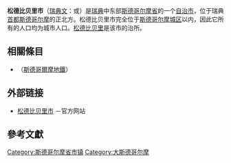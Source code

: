{{Infobox_Kommun|
fullname=Sundbybergs kommun|
coatofarms=[[File:Sundbyberg_vapen.svg|100px]]|
county=[[斯德哥尔摩省|斯德哥尔摩省]]|
province=[[乌普兰|乌普兰]]|
capital=[[松德比贝里|松德比贝里]]|
map=[[File:Sundbyberg_Municipality_in_Stockholm_County.png|200px]]|
arearank=第290名|
area=8.83|
arealand=8.72|
populationrank=第69名|
population=34,529|
densityrank=第2名|
populationdensity=3,959.7|
code=0183<ref>[http://www.scb.se/Grupp/regionalt/rg0101/kommunlankod.xls 瑞典统计局] {{webarchive|url=https://web.archive.org/web/20081205023308/http://www.scb.se/Grupp/regionalt/rg0101/kommunlankod.xls |date=2008-12-05 }}</ref>|
website=http://www.sundbyberg.se/|
footnotes=面积与人口统计数据来自[[瑞典统计局|瑞典统计局]]，截至2006年12月31日}}

'''松德比贝里市'''（[[瑞典文|瑞典文]]：{{lang|sv|''Sundbybergs kommun''}}或{{lang|sv|''Sundbybergs stad''}}）是[[瑞典|瑞典]]中东部[[斯德哥尔摩省|斯德哥尔摩省]]的一个[[瑞典自治市|自治市]]，位于瑞典[[首都|首都]][[斯德哥尔摩|斯德哥尔摩]]的正北方。松德比贝里市完全位于[[斯德哥尔摩城区|斯德哥尔摩城区]]以内，因此它所有的人口均为城市人口。[[松德比贝里|松德比贝里]]是该市的治所。

==相關條目==
*{{Link-sv|松德比貝里中心站|Sätra (tunnelbanestation)}}（[[斯德哥爾摩地鐵|斯德哥爾摩地鐵]]）

== 外部链接 ==
* [http://www.sundbyberg.se/ 松德比贝里市] {{Wayback|url=http://www.sundbyberg.se/ |date=20210328014017 }}－官方网站

== 參考文獻 ==

{{reflist}}

{{Stockholm County}}

[[Category:斯德哥尔摩省市镇|Category:斯德哥尔摩省市镇]]
[[Category:大斯德哥尔摩|Category:大斯德哥尔摩]]
